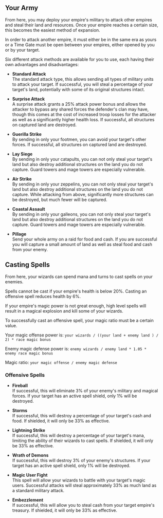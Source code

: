 ## Your Army

From here, you may deploy your empire's military to attack other empires and steal their land and resources. Once your empire reaches a certain size, this becomes the easiest method of expansion.

In order to attack another empire, it must either be in the same era as yours or a Time Gate must be open between your empires, either opened by you or by your target.

Six different attack methods are available for you to use, each having their own advantages and disadvantages:

- **Standard Attack**  
  The standard attack type, this allows sending all types of military units to attack your target. If successful, you will steal a percentage of your target's land, potentially with some of its original structures intact.

- **Surprise Attack**  
  A surprise attack grants a 25% attack power bonus and allows the attacker to bypass any shared forces the defender's clan may have, though this comes at the cost of increased troop losses for the attacker as well as a significantly higher health loss. If successful, all structures on captured land are destroyed.

- **Guerilla Strike**  
  By sending in only your footmen, you can avoid your target's other forces. If successful, all structures on captured land are destroyed.

- **Lay Siege**  
  By sending in only your catapults, you can not only steal your target's land but also destroy additional structures on the land you do not capture. Guard towers and mage towers are especially vulnerable.

- **Air Strike**  
  By sending in only your zeppelins, you can not only steal your target's land but also destroy additional structures on the land you do not capture. While attacking from above, significantly more structures can be destroyed, but much fewer will be captured.

- **Coastal Assault**  
  By sending in only your galleons, you can not only steal your target's land but also destroy additional structures on the land you do not capture. Guard towers and mage towers are especially vulnerable.

- **Pillage**  
  Send your whole army on a raid for food and cash. If you are successful you will capture a small amount of land as well as steal food and cash from your enemy.

## Casting Spells

From here, your wizards can spend mana and turns to cast spells on your enemies.

Spells cannot be cast if your empire's health is below 20%. Casting an offensive spell reduces health by 6%.

If your empire's magic power is not great enough, high level spells will result in a magical explosion and kill some of your wizards.

To successfully cast an offensive spell, your magic ratio must be a certain value.

Your magic offense power is: `your wizards / ((your land + enemy land ) / 2) * race magic bonus`

Enemy magic defense power is: `enemy wizards / enemy land * 1.05 * enemy race magic bonus`

Magic ratio: `your magic offense / enemy magic defense`

### Offensive Spells

- **Fireball**  
  If successful, this will eliminate 3% of your enemy's military and magical forces. If your target has an active spell shield, only 1% will be destroyed.

- **Storms**  
  If successful, this will destroy a percentage of your target's cash and food. If shielded, it will only be 33% as effective.

- **Lightning Strike**  
  If successful, this will destroy a percentage of your target's mana, limiting the ability of their wizards to cast spells. If shielded, it will only be 33% as effective.

- **Wrath of Demons**  
  If successful, this will destroy 3% of your enemy's structures. If your target has an active spell shield, only 1% will be destroyed.

- **Magic User Fight**  
  This spell will allow your wizards to battle with your target's magic users. Successful attacks will steal approximately 33% as much land as a standard military attack.

- **Embezzlement**  
  If successful, this will allow you to steal cash from your target empire's treasury. If shielded, it will only be 33% as effective.

